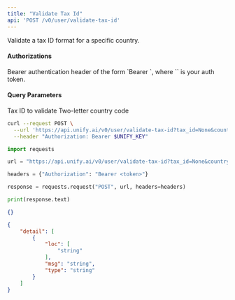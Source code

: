 ```yaml
---
title: "Validate Tax Id"
api: 'POST /v0/user/validate-tax-id'
---
```

Validate a tax ID format for a specific country.

#### Authorizations

<ParamField header="Authorization" type="string" required="true">
  Bearer authentication header of the form `Bearer <token>`, where `<token>` is your auth token.
</ParamField>

#### Query Parameters

<ParamField query="tax_id" type="string" required="true">
Tax ID to validate
</ParamField>

<ParamField query="country" type="string" required="true">
Two-letter country code
</ParamField>

<RequestExample>

```bash cURL
curl --request POST \
  --url 'https://api.unify.ai/v0/user/validate-tax-id?tax_id=None&country=None' \
  --header "Authorization: Bearer $UNIFY_KEY"
```

```python Python
import requests

url = "https://api.unify.ai/v0/user/validate-tax-id?tax_id=None&country=None"

headers = {"Authorization": "Bearer <token>"}

response = requests.request("POST", url, headers=headers)

print(response.text)
```

</RequestExample>
<ResponseExample>

```json 200
{}
```

```json 422
{
    "detail": [
        {
            "loc": [
                "string"
            ],
            "msg": "string",
            "type": "string"
        }
    ]
}
```

</ResponseExample>

